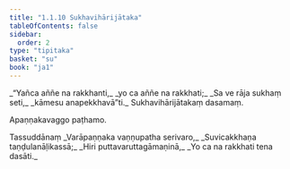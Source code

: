 ```yaml
---
title: "1.1.10 Sukhavihārijātaka"
tableOfContents: false
sidebar:
  order: 2
type: "tipitaka"
basket: "su"
book: "ja1"
---
```



<DynamicBreadcrumb />

<Division number="10" book="ja1">

<Paragraph number="20" type="verses" book="ja1">
_“Yañca aññe na rakkhanti,_  
_yo ca aññe na rakkhati;_  
_Sa ve rāja sukhaṃ seti,_  
_kāmesu anapekkhavā”ti._  


</Paragraph>
</Division>

<Paragraph number="21" type="center" book="ja1">
Sukhavihārijātakaṃ dasamaṃ.

  
Apaṇṇakavaggo paṭhamo.



</Paragraph>

<Paragraph number="22" type="center" book="ja1">
Tassuddānaṃ


</Paragraph>

<Paragraph number="23" type="verses" book="ja1">
_Varāpaṇṇaka vaṇṇupatha serivaro,_  
_Suvicakkhaṇa taṇḍulanāḷikassā;_  
_Hiri puttavaruttagāmaṇinā,_  
_Yo ca na rakkhati tena dasāti._
</Paragraph>